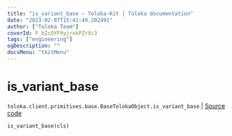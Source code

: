```yaml
---
title: "is_variant_base — Toloka-Kit | Toloka documentation"
date: "2023-02-07T15:41:49.202491"
author: ["Toloka Team"]
coverId: F_bIcOYF9yjrxkPZrXc3
tags: ["engineering"]
ogDescription: ""
docsMenu: "tkitMenu"
---
```


# is_variant_base
`toloka.client.primitives.base.BaseTolokaObject.is_variant_base` | [Source code](https://github.com/Toloka/toloka-kit/blob/v1.1.3/src/client/primitives/base.py#L235)

```python
is_variant_base(cls)
```
